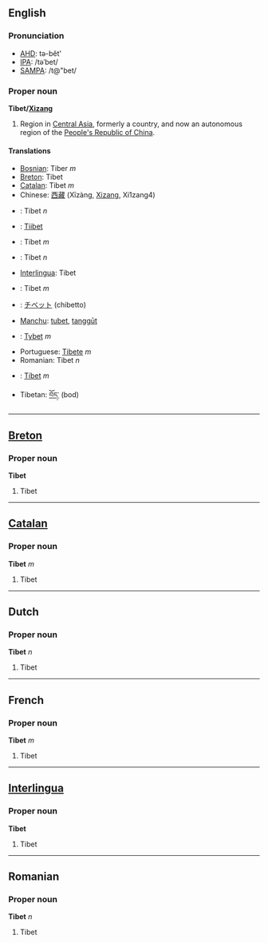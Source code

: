 ==English==
===Pronunciation===
*[[w:AHD|AHD]]: tə-bĕt'
*[[w:IPA|IPA]]: /təˈbet/
*[[w:SAMPA|SAMPA]]: /t@"bet/

===Proper noun===
'''Tibet/[[Xizang]]'''

#Region in [[Central Asia]], formerly a country, and now an autonomous region of the [[People's Republic of China]].

====Translations====
*[[Bosnian]]: Tiber ''m''
*[[Breton]]: Tibet
*[[Catalan]]: Tibet ''m''
*Chinese: [[西藏]] (Xīzàng, [[Xizang]], Xi1zang4)
*{{nl}}: Tibet ''n''
*{{fi}}: [[Tiibet]]
*{{fr}}: Tibet ''m''
*{{de}}: Tibet ''n''
*[[Interlingua]]: Tibet
*{{it}}: Tibet ''m''
*{{ja}}: [[チベット]] (chibetto)
*[[Manchu]]: [[tubet]], [[tanggūt]]
*{{pl}}: [[Tybet]] ''m''
*Portuguese: [[Tibete]] ''m''
*Romanian: Tibet ''n''
*{{es}}: [[Tíbet]] ''m''
*Tibetan: [[བོད་]] (bod)

----

==[[Breton]]==
===Proper noun===
'''Tibet'''

# Tibet

----

==[[Catalan]]==
===Proper noun===
'''Tibet''' ''m''

# Tibet

----

==Dutch==
===Proper noun===
'''Tibet''' ''n''

# Tibet

----

==French==
===Proper noun===
'''Tibet''' ''m''

# Tibet

----

==[[Interlingua]]==
===Proper noun===
'''Tibet'''

# Tibet

----

==Romanian==
===Proper noun===
'''Tibet''' ''n''

# Tibet
